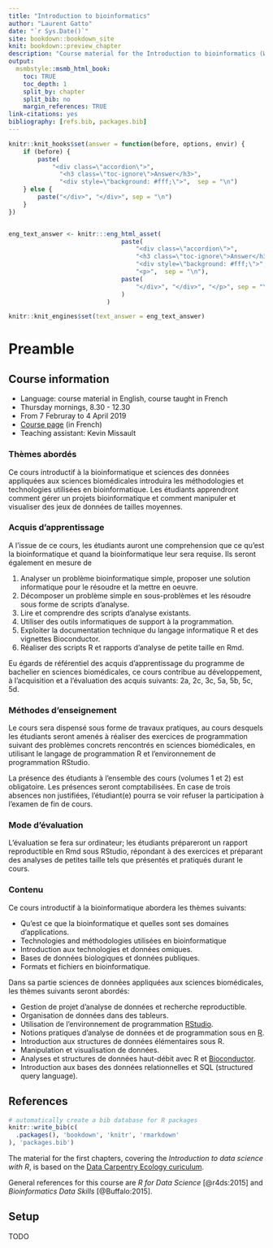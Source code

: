 ```yaml
---
title: "Introduction to bioinformatics"
author: "Laurent Gatto"
date: "`r Sys.Date()`"
site: bookdown::bookdown_site
knit: bookdown::preview_chapter
description: "Course material for the Introduction to bioinformatics (WSBIM1207) course at UCLouvain."
output:
  msmbstyle::msmb_html_book:
    toc: TRUE
    toc_depth: 1
    split_by: chapter
    split_bib: no
    margin_references: TRUE
link-citations: yes
bibliography: [refs.bib, packages.bib]
---
```



```r
knitr::knit_hooks$set(answer = function(before, options, envir) {
    if (before) {
        paste(
            "<div class=\"accordion\">",
              "<h3 class=\"toc-ignore\">Answer</h3>",
              "<div style=\"background: #fff;\">",  sep = "\n")
    } else {
        paste("</div>", "</div>", sep = "\n")
    }
})


eng_text_answer <- knitr:::eng_html_asset(
                               paste(
                                   "<div class=\"accordion\">",
                                   "<h3 class=\"toc-ignore\">Answer</h3>",
                                   "<div style=\"background: #fff;\">",
                                   "<p>",  sep = "\n"),
                               paste(
                                   "</div>", "</div>", "</p>", sep = "\n"
                               )
                           )

knitr::knit_engines$set(text_answer = eng_text_answer)
```


# Preamble {-}



## Course information

- Language: course material in English, course taught in French
- Thursday mornings, 8.30 - 12.30
- From 7 Februray to 4 April 2019
- [Course page](https://uclouvain.be/cours-2018-wsbim1207.html) (in French)
- Teaching assistant: Kevin Missault

### Thèmes abordés {-}

Ce cours introductif à la bioinformatique et sciences des données
appliquées aux sciences biomédicales introduira les méthodologies et
technologies utilisées en bioinformatique. Les étudiants apprendront
comment gérer un projets bioinformatique et comment manipuler et
visualiser des jeux de données de tailles moyennes.

### Acquis d'apprentissage {-}

A l'issue de ce cours, les étudiants auront une comprehension que ce
qu'est la bioinformatique et quand la bioinformatique leur sera
requise. Ils seront également en mesure de

1. Analyser un problème bioinformatique simple, proposer une solution
   informatique pour le résoudre et la mettre en oeuvre.
2. Décomposer un problème simple en sous-problèmes et les résoudre
   sous forme de scripts d'analyse.
3. Lire et comprendre des scripts d'analyse existants.
4. Utiliser des outils informatiques de support à la programmation.
5. Exploiter la documentation technique du langage informatique R et
   des vignettes Bioconductor.
6. Réaliser des scripts R et rapports d'analyse de petite taille en Rmd.

Eu égards de référentiel des acquis d'apprentissage du programme de
bachelier en sciences biomédicales, ce cours contribue au
développement, à l'acquisition et a l'évaluation des acquis suivants:
2a, 2c, 3c, 5a, 5b, 5c, 5d.

### Méthodes d'enseignement {-}

Le cours sera dispensé sous forme de travaux pratiques, au cours
desquels les étudiants seront amenés à réaliser des exercices de
programmation suivant des problèmes concrets rencontrés en sciences
biomédicales, en utilisant le langage de programmation R et
l'environnement de programmation RStudio.

La présence des étudiants à l'ensemble des cours (volumes 1 et 2) est
obligatoire. Les présences seront comptabilisées. En case de trois
absences non justifiées, l'étudiant(e) pourra se voir refuser la
participation à l'examen de fin de cours.

### Mode d'évaluation {-}

L'évaluation se fera sur ordinateur; les étudiants prépareront un
rapport reproductible en Rmd sous RStudio, répondant à des exercices
et préparant des analyses de petites taille tels que présentés et
pratiqués durant le cours.

### Contenu {-}

Ce cours introductif à la bioinformatique abordera les thèmes suivants:

- Qu'est ce que la bioinformatique et quelles sont ses domaines d'applications.
- Technologies and méthodologies utilisées en bioinformatique
- Introduction aux technologies et données omiques.
- Bases de données biologiques et données publiques.
- Formats et fichiers en bioinformatique.

Dans sa partie sciences de données appliquées aux sciences
biomédicales, les thèmes suivants seront abordés:

- Gestion de projet d'analyse de données et recherche reproductible.
- Organisation de données dans des tableurs.
- Utilisation de l'environnement de programmation [RStudio](https://www.rstudio.com/).
- Notions pratiques d'analyse de données et de programmation sous en [R](https://www.r-project.org/).
- Introduction aux structures de données élémentaires sous R.
- Manipulation et visualisation de données.
- Analyses et structures de données haut-débit avec R et [Bioconductor](https://bioconductor.org/).
- Introduction aux bases des données relationnelles et SQL (structured query language).

## References

```r
# automatically create a bib database for R packages
knitr::write_bib(c(
  .packages(), 'bookdown', 'knitr', 'rmarkdown'
), 'packages.bib')
```

The material for the first chapters, covering the *Introduction to
data science with R*, is based on the [Data Carpentry Ecology
curiculum](https://datacarpentry.org/lessons/#ecology-workshop).

General references for this course are *R for Data Science*
[@r4ds:2015] and *Bioinformatics Data Skills* [@Buffalo:2015].

## Setup

TODO
